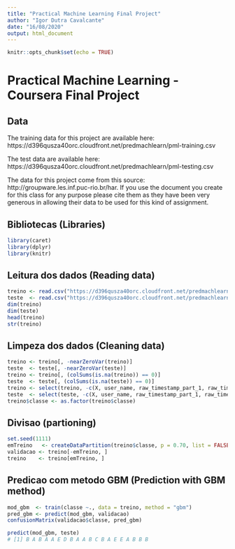 ```yaml
---
title: "Practical Machine Learning Final Project"
author: "Igor Dutra Cavalcante"
date: "16/08/2020"
output: html_document
---
```


```r
knitr::opts_chunk$set(echo = TRUE)
```

# Practical Machine Learning - Coursera Final Project

## Data
The training data for this project are available here:
https://d396qusza40orc.cloudfront.net/predmachlearn/pml-training.csv

The test data are available here:
https://d396qusza40orc.cloudfront.net/predmachlearn/pml-testing.csv

The data for this project come from this source: http://groupware.les.inf.puc-rio.br/har. If you use the document you create for this class for any purpose please cite them as they have been very generous in allowing their data to be used for this kind of assignment.

## Bibliotecas (Libraries)
```r
library(caret)
library(dplyr)
library(knitr)
```

## Leitura dos dados (Reading data)
```r
treino <- read.csv("https://d396qusza40orc.cloudfront.net/predmachlearn/pml-training.csv", header = T, stringsAsFactors = F)
teste  <- read.csv("https://d396qusza40orc.cloudfront.net/predmachlearn/pml-testing.csv", header = T, stringsAsFactors = F)
dim(treino)
dim(teste)
head(treino)
str(treino)
```

## Limpeza dos dados (Cleaning data)
```r
treino <- treino[, -nearZeroVar(treino)]
teste  <- teste[, -nearZeroVar(teste)]
treino <- treino[, (colSums(is.na(treino)) == 0)]
teste  <- teste[, (colSums(is.na(teste)) == 0)]
treino <- select(treino, -c(X, user_name, raw_timestamp_part_1, raw_timestamp_part_2, cvtd_timestamp, num_window))
teste  <- select(teste, -c(X, user_name, raw_timestamp_part_1, raw_timestamp_part_2, cvtd_timestamp, num_window))
treino$classe <- as.factor(treino$classe)
```

## Divisao (partioning)
```r
set.seed(1111) 
emTreino   <- createDataPartition(treino$classe, p = 0.70, list = FALSE)
validacao <- treino[-emTreino, ]
treino    <- treino[emTreino, ]
```

## Predicao com metodo GBM (Prediction with GBM method)
```r
mod_gbm  <- train(classe ~., data = treino, method = "gbm")
pred_gbm <- predict(mod_gbm, validacao)
confusionMatrix(validacao$classe, pred_gbm)

predict(mod_gbm, teste)
# [1] B A B A A E D B A A B C B A E E A B B B
```
